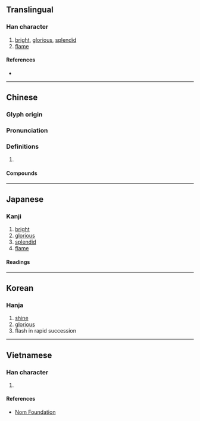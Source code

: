 {{also|烨|爗}}
{{character info/new}}
==Translingual==

===Han character===
{{Han char|rn=86|rad=火|as=10|sn=14|four=94854|canj=FTMJ|ids=⿰火華}}

# [[bright]], [[glorious]], [[splendid]]
# [[flame]]

====References====
* {{Han ref|kx=0682.030|dkj=19390|hdz=32222.080|uh=71C1|ud=29121|bh=EA4D|bd=59981}}

----

==Chinese==
{{zh-forms|s=烨}}

===Glyph origin===
{{Han etym}}

===Pronunciation===
{{zh-pron
|m=yè
|c=jip6
|mn=iap
|mc=y
|oc=y
|cat=a,n
}}

===Definitions===
{{zh-hanzi}}

# {{rfdef|zh}}

====Compounds====
{{zh-der|煒燁|燁然|燁煜|燁燁}}

----

==Japanese==

===Kanji===
{{ja-kanji|grade=|rs=火10}}

# [[bright]]
# [[glorious]]
# [[splendid]]
# [[flame]]

====Readings====
{{ja-readings
|on=よう, ゆう, おう
|kun=さか-ん
}}

----

==Korean==

===Hanja===
{{ko-hanja|hangeul=엽|eumhun=|rv=yeop|mr=yŏp|y=yep}}

# [[shine]]
# [[glorious]]
# flash in rapid succession

----

==Vietnamese==

===Han character===
{{vi-readings|rs=火10| hanviet = diệp}}

# {{defn|lang=vi|sort=火10}}

====References====
*[http://nomfoundation.org/common/nom_details.php?codepoint=71c1 Nom Foundation]